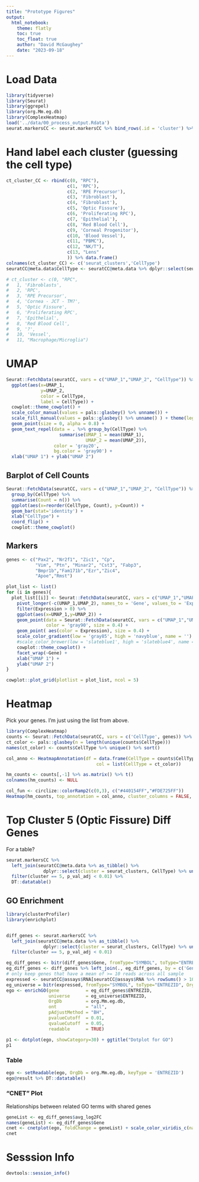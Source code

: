 ```yaml
---
title: "Prototype Figures"
output: 
  html_notebook:
    theme: flatly
    toc: true
    toc_float: true
    author: "David McGaughey"
    date: "2023-09-18"
---
```



# Load Data

```r
library(tidyverse)
library(Seurat)
library(ggrepel)
library(org.Mm.eg.db)
library(ComplexHeatmap)
load('../data/00_process_output.Rdata')
seurat.markersCC <- seurat.markersCC %>% bind_rows(.id = 'cluster') %>% as_tibble(rownames = 'Gene') %>% mutate(Gene = gsub('\\.\\.\\.\\d+','',Gene))
```

# Hand label each cluster (guessing the cell type)
```r
ct_cluster_CC <- rbind(c(0, "RPC"),
                       c(1, 'RPC'),
                       c(2, 'RPE Precursor'),
                       c(3, 'Fibroblast'),
                       c(4, 'Fibroblast'),
                       c(5, 'Optic Fissure'),
                       c(6, 'Proliferating RPC'),
                       c(7, 'Epithelial'),
                       c(8, 'Red Blood Cell'),
                       c(9, 'Corneal Progenitor'),
                       c(10, 'Blood Vessel'),
                       c(11, "PBMC"),
                       c(12, "NK/T"),
                       c(13, "Lens"
                       )) %>% data.frame()
colnames(ct_cluster_CC) <- c('seurat_clusters','CellType')
seuratCC@meta.data$CellType <- seuratCC@meta.data %>% dplyr::select(seurat_clusters) %>% left_join(ct_cluster_CC) %>% pull(CellType)

# ct_cluster <- c(0, "RPC",
#   1, 'Fibroblasts',
#   2, 'RPC',
#   3, 'RPE Precursor',
#   4, 'Cornea - JCT - TM?',
#   5, 'Optic Fissure',
#   6, 'Proliferating RPC',
#   7, 'Epithelial',
#   8, 'Red Blood Cell',
#   9, '?',
#   10, 'Vessel',
#   11, "Macrophage/Microglia")

```

# UMAP

```r
Seurat::FetchData(seuratCC, vars = c("UMAP_1","UMAP_2", "CellType")) %>%
  ggplot(aes(x=UMAP_1,
             y=UMAP_2, 
             color = CellType, 
             label = CellType)) +
  cowplot::theme_cowplot() +
  scale_color_manual(values = pals::glasbey() %>% unname()) +
  scale_fill_manual(values = pals::glasbey() %>% unname() ) + theme(legend.position = "none") +
  geom_point(size = 0, alpha = 0.8) +
  geom_text_repel(data = . %>% group_by(CellType) %>%
                    summarise(UMAP_1 = mean(UMAP_1),
                              UMAP_2 = mean(UMAP_2)),
                  color = 'gray20',
                  bg.color = 'gray90') +
  xlab("UMAP 1") + ylab("UMAP 2")
```

## Barplot of Cell Counts
```r
Seurat::FetchData(seuratCC, vars = c("UMAP_1","UMAP_2", "CellType")) %>%
  group_by(CellType) %>% 
  summarise(Count = n()) %>% 
  ggplot(aes(x=reorder(CellType, Count), y=Count)) + 
  geom_bar(stat='identity') +
  xlab("CellType") +
  coord_flip() + 
  cowplot::theme_cowplot()
```

## Markers

```r
genes <- c("Pax2", "Nr2f1", "Zic1", "Cp", 
           "Vim", "Ptn", "Minar2", "Cst3", "Fabp3",
           "Bmpr1b","Fam171b","Ezr","Zic4",
           "Apoe","Rmst")

plot_list <- list()
for (i in genes){
  plot_list[[i]] <- Seurat::FetchData(seuratCC, vars = c("UMAP_1","UMAP_2", i)) %>% 
    pivot_longer(-c(UMAP_1,UMAP_2), names_to = 'Gene', values_to = 'Expression') %>% 
    filter(Expression > 0) %>% 
    ggplot(aes(x=UMAP_1,y=UMAP_2)) + 
    geom_point(data = Seurat::FetchData(seuratCC, vars = c("UMAP_1","UMAP_2")),
               color = 'gray90', size = 0.4) +
    geom_point( aes(color = Expression), size = 0.4) +
    scale_color_gradient(low = 'gray85', high = 'navyblue', name = '') +
    #scale_color_brewer(low = 'slateblue1', high = 'slateblue4', name = '') +
    cowplot::theme_cowplot() + 
    facet_wrap(~Gene) + 
    xlab("UMAP 1") + 
    ylab("UMAP 2")
}

cowplot::plot_grid(plotlist = plot_list, ncol = 5)
```


# Heatmap   
Pick your genes. I'm just using the list from above.
```r
library(ComplexHeatmap)
counts <- Seurat::FetchData(seuratCC, vars = c('CellType', genes)) %>% arrange(CellType) 
ct_color <- pals::glasbey(n = length(unique(counts$CellType)))
names(ct_color) <- counts$CellType %>% unique() %>% sort()

col_anno <- HeatmapAnnotation(df = data.frame(CellType = counts$CellType %>% factor()),
                                  col = list(CellType = ct_color))

hm_counts <- counts[,-1] %>% as.matrix() %>% t()
colnames(hm_counts) <- NULL

col_fun <- circlize::colorRamp2(c(0,3), c("#440154FF","#FDE725FF"))
Heatmap(hm_counts, top_annotation = col_anno, cluster_columns = FALSE, col = col_fun, name = ' ' )
```



# Top Cluster 5 (Optic Fissure) Diff Genes

For a table?
```r

seurat.markersCC %>%  
  left_join(seuratCC@meta.data %>% as_tibble() %>% 
              dplyr::select(cluster = seurat_clusters, CellType) %>% unique()) %>% 
  filter(cluster == 5, p_val_adj < 0.01) %>% 
  DT::datatable()

```

## GO Enrichment 
```r
library(clusterProfiler)
library(enrichplot)


diff_genes <- seurat.markersCC %>%  
  left_join(seuratCC@meta.data %>% as_tibble() %>% 
              dplyr::select(cluster = seurat_clusters, CellType) %>% unique()) %>% 
  filter(cluster == 5, p_val_adj < 0.01)

eg_diff_genes <- bitr(diff_genes$Gene, fromType="SYMBOL", toType="ENTREZID", OrgDb="org.Mm.eg.db")
eg_diff_genes <- diff_genes %>% left_join(., eg_diff_genes, by = c('Gene' = 'SYMBOL'))
# only keep genes that have a mean of >= 10 reads across all sample
expressed <- seuratCC@assays$RNA[seuratCC@assays$RNA %>% rowSums() > 10,] %>% row.names()
eg_universe = bitr(expressed, fromType="SYMBOL", toType="ENTREZID", OrgDb="org.Mm.eg.db")
ego <- enrichGO(gene          = eg_diff_genes$ENTREZID,
                universe      = eg_universe$ENTREZID,
                OrgDb         = org.Mm.eg.db,
                ont           = "all",
                pAdjustMethod = "BH",
                pvalueCutoff  = 0.01,
                qvalueCutoff  = 0.05,
                readable      = TRUE)
```

```r
p1 <- dotplot(ego, showCategory=30) + ggtitle("Dotplot for GO")
p1
```

### Table
```r
ego <- setReadable(ego, OrgDb = org.Mm.eg.db, keyType = 'ENTREZID')
ego@result %>% DT::datatable()
```
### "CNET" Plot
Relationships between related GO terms with shared genes
```r
geneList <- eg_diff_genes$avg_log2FC
names(geneList) <- eg_diff_genes$Gene
cnet <- cnetplot(ego, foldChange = geneList) + scale_color_viridis_c(name = 'log2(FoldChange)')
cnet
```



# Sesssion Info
```r
devtools::session_info()
```
